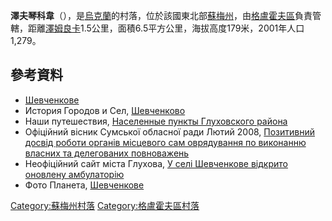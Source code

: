 {{coord|51|41|7|N|33|40|44|E|scale:30000_region:UA|display=title}}

'''澤夫琴科韋'''（{{lang-uk|Шевченкове}}），是[[烏克蘭|烏克蘭]]的村落，位於該國東北部[[蘇梅州|蘇梅州]]，由[[格盧霍夫區|格盧霍夫區]]負責管轄，距離[[澤姆良卡_(格盧霍夫區)|澤姆良卡]]1.5公里，面積6.5平方公里，海拔高度179米，2001年人口1,279。

==參考資料==
*[http://w1.c1.rada.gov.ua/pls/z7502/A005?rdat1=11.12.2010&rf7571=28979 Шевченкове]
* История Городов и Сел, [https://web.archive.org/web/20110101085809/http://www.igsu.org.ua/Sumskaja.obl/Gluhovskij.rajon/SZevczenkovo.html Шевченково] {{ref-ru}}
* Наши путешествия, [https://web.archive.org/web/20120218103500/http://our-travels.sumy.ua/ost/Goroda/Ukraine/Sumy/NS-Gluhov.php#r32 Населенные пункты Глуховского района] {{ref-ru}}
* Офіційний вісник Сумської обласної ради Лютий 2008, [https://web.archive.org/web/20160304090930/http://uadocs.exdat.com/docs/index-302838.html Позитивний досвід роботи органів місцевого сам оврядування по виконанню власних та делегованих повноважень]
* Неофіційний сайт міста Глухова, [http://hlukhiv.com.ua/articles/livetown/u_shevchenkove_vidkrito_onovlenu_ambulatoriyu.html У селі Шевченкове відкрито оновлену амбулаторію] {{Wayback|url=http://hlukhiv.com.ua/articles/livetown/u_shevchenkove_vidkrito_onovlenu_ambulatoriyu.html |date=20210123181603 }}
* Фото Планета, [http://foto-planeta.com/ua/np/148628/shevchenkove.html Шевченкове] {{Wayback|url=http://foto-planeta.com/ua/np/148628/shevchenkove.html |date=20200924214743 }}

{{DEFAULTSORT:Шевченкове}}
[[Category:蘇梅州村落|Category:蘇梅州村落]]
[[Category:格盧霍夫區村落|Category:格盧霍夫區村落]]


{{Sumy-geo-stub}}